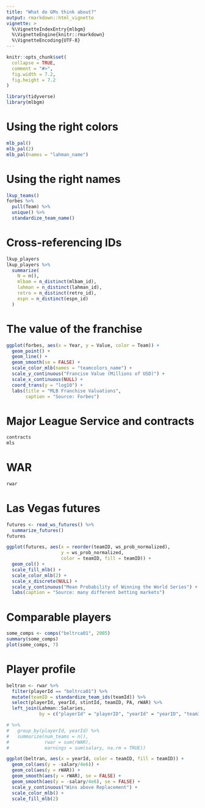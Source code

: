 ```yaml
---
title: "What do GMs think about?"
output: rmarkdown::html_vignette
vignette: >
  %\VignetteIndexEntry{mlbgm}
  %\VignetteEngine{knitr::rmarkdown}
  %\VignetteEncoding{UTF-8}
---
```


```r
knitr::opts_chunk$set(
  collapse = TRUE,
  comment = "#>",
  fig.width = 7.2,
  fig.height = 7.2
)
```

```r
library(tidyverse)
library(mlbgm)
```

# Using the right colors

```r
mlb_pal()
mlb_pal(2)
mlb_pal(names = "lahman_name")
```

# Using the right names

```r
lkup_teams()
forbes %>%
  pull(Team) %>%
  unique() %>%
  standardize_team_name()
```

# Cross-referencing IDs

```r
lkup_players
lkup_players %>%
  summarize(
    N = n(),
    mlbam = n_distinct(mlbam_id),
    lahman = n_distinct(lahman_id),
    retro = n_distinct(retro_id),
    espn = n_distinct(espn_id)
  )
```

# The value of the franchise

```r
ggplot(forbes, aes(x = Year, y = Value, color = Team)) + 
  geom_point() + 
  geom_line() + 
  geom_smooth(se = FALSE) + 
  scale_color_mlb(names = "teamcolors_name") + 
  scale_y_continuous("Francise Value (Millions of USD)") + 
  scale_x_continuous(NULL) + 
  coord_trans(y = "log10") + 
  labs(title = "MLB Franchise Valuations",
       caption = "Source: Forbes")
```

# Major League Service and contracts

```r
contracts
mls
```

# WAR

```r
rwar
```

# Las Vegas futures


```r
futures <- read_ws_futures() %>%
  summarize_futures()
futures

ggplot(futures, aes(x = reorder(teamID, ws_prob_normalized), 
                    y = ws_prob_normalized, 
                    color = teamID, fill = teamID)) +
  geom_col() + 
  scale_fill_mlb() + 
  scale_color_mlb(2) + 
  scale_x_discrete(NULL) +
  scale_y_continuous("Mean Probability of Winning the World Series") + 
  labs(caption = "Source: many different betting markets")
```

# Comparable players

```r
some_comps <- comps("beltrca01", 2005)
summary(some_comps)
plot(some_comps, 7)
```


# Player profile

```r
beltran <- rwar %>%
  filter(playerId == "beltrca01") %>%
  mutate(teamID = standardize_team_ids(teamId)) %>%
  select(playerId, yearId, stintId, teamID, PA, rWAR) %>%
  left_join(Lahman::Salaries, 
            by = c("playerId" = "playerID", "yearId" = "yearID", "teamID")) 

# %>%
#   group_by(playerId, yearId) %>%
#   summarize(num_teams = n(), 
#             rwar = sum(rWAR), 
#             earnings = sum(salary, na.rm = TRUE))

ggplot(beltran, aes(x = yearId, color = teamID, fill = teamID)) + 
  geom_col(aes(y = -salary/4e6)) + 
  geom_col(aes(y = rWAR)) + 
  geom_smooth(aes(y = rWAR), se = FALSE) + 
  geom_smooth(aes(y = -salary/4e6), se = FALSE) + 
  scale_y_continuous("Wins above Replacement") + 
  scale_color_mlb() + 
  scale_fill_mlb(2)
```
